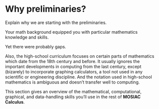 # Why preliminaries? {-}

Explain why we are starting with the preliminaries.

Your math background equipped you with particular mathematics knowledge and skills.

Yet there were probably gaps.

Also, the high-school curriculum focuses on certain parts of mathematics which date from the 18th century and before. It usually ignores the important developments in computing from the last century, except (bizarely) to incorporate graphing calculators, a tool not used in any scientific or engineering discipline. And the notation used in high-school mathematics is ambiguous and doesn't transfer well to computing.

This section gives an overview of the mathematical, computational, graphical, and data-handling skills you'll use in the rest of **MOSIAC Calculus**.






